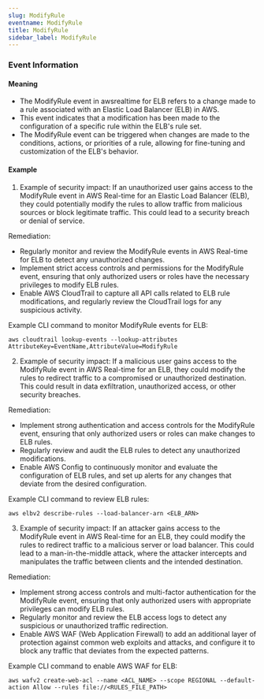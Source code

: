 ```yaml
--- 
slug: ModifyRule
eventname: ModifyRule
title: ModifyRule
sidebar_label: ModifyRule
---
```

                       

### Event Information

#### Meaning

- The ModifyRule event in awsrealtime for ELB refers to a change made to a rule associated with an Elastic Load Balancer (ELB) in AWS.
- This event indicates that a modification has been made to the configuration of a specific rule within the ELB's rule set.
- The ModifyRule event can be triggered when changes are made to the conditions, actions, or priorities of a rule, allowing for fine-tuning and customization of the ELB's behavior.

#### Example

1. Example of security impact: If an unauthorized user gains access to the ModifyRule event in AWS Real-time for an Elastic Load Balancer (ELB), they could potentially modify the rules to allow traffic from malicious sources or block legitimate traffic. This could lead to a security breach or denial of service.

Remediation:
- Regularly monitor and review the ModifyRule events in AWS Real-time for ELB to detect any unauthorized changes.
- Implement strict access controls and permissions for the ModifyRule event, ensuring that only authorized users or roles have the necessary privileges to modify ELB rules.
- Enable AWS CloudTrail to capture all API calls related to ELB rule modifications, and regularly review the CloudTrail logs for any suspicious activity.

Example CLI command to monitor ModifyRule events for ELB:
```
aws cloudtrail lookup-events --lookup-attributes AttributeKey=EventName,AttributeValue=ModifyRule
```

2. Example of security impact: If a malicious user gains access to the ModifyRule event in AWS Real-time for an ELB, they could modify the rules to redirect traffic to a compromised or unauthorized destination. This could result in data exfiltration, unauthorized access, or other security breaches.

Remediation:
- Implement strong authentication and access controls for the ModifyRule event, ensuring that only authorized users or roles can make changes to ELB rules.
- Regularly review and audit the ELB rules to detect any unauthorized modifications.
- Enable AWS Config to continuously monitor and evaluate the configuration of ELB rules, and set up alerts for any changes that deviate from the desired configuration.

Example CLI command to review ELB rules:
```
aws elbv2 describe-rules --load-balancer-arn <ELB_ARN>
```

3. Example of security impact: If an attacker gains access to the ModifyRule event in AWS Real-time for an ELB, they could modify the rules to redirect traffic to a malicious server or load balancer. This could lead to a man-in-the-middle attack, where the attacker intercepts and manipulates the traffic between clients and the intended destination.

Remediation:
- Implement strong access controls and multi-factor authentication for the ModifyRule event, ensuring that only authorized users with appropriate privileges can modify ELB rules.
- Regularly monitor and review the ELB access logs to detect any suspicious or unauthorized traffic redirection.
- Enable AWS WAF (Web Application Firewall) to add an additional layer of protection against common web exploits and attacks, and configure it to block any traffic that deviates from the expected patterns.

Example CLI command to enable AWS WAF for ELB:
```
aws wafv2 create-web-acl --name <ACL_NAME> --scope REGIONAL --default-action Allow --rules file://<RULES_FILE_PATH>
```

 